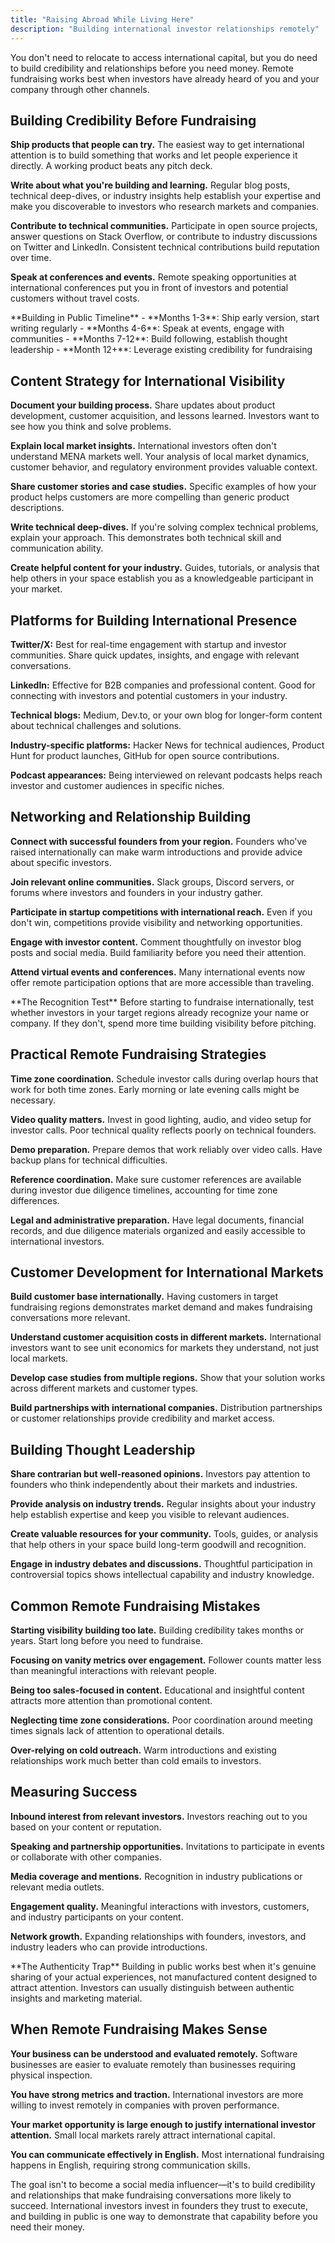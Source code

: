 ```yaml
---
title: "Raising Abroad While Living Here"
description: "Building international investor relationships remotely"
---
```


You don't need to relocate to access international capital, but you do need to build credibility and relationships before you need money. Remote fundraising works best when investors have already heard of you and your company through other channels.

## Building Credibility Before Fundraising

**Ship products that people can try.** The easiest way to get international attention is to build something that works and let people experience it directly. A working product beats any pitch deck.

**Write about what you're building and learning.** Regular blog posts, technical deep-dives, or industry insights help establish your expertise and make you discoverable to investors who research markets and companies.

**Contribute to technical communities.** Participate in open source projects, answer questions on Stack Overflow, or contribute to industry discussions on Twitter and LinkedIn. Consistent technical contributions build reputation over time.

**Speak at conferences and events.** Remote speaking opportunities at international conferences put you in front of investors and potential customers without travel costs.

<Info>
**Building in Public Timeline**
- **Months 1-3**: Ship early version, start writing regularly
- **Months 4-6**: Speak at events, engage with communities  
- **Months 7-12**: Build following, establish thought leadership
- **Month 12+**: Leverage existing credibility for fundraising
</Info>

## Content Strategy for International Visibility

**Document your building process.** Share updates about product development, customer acquisition, and lessons learned. Investors want to see how you think and solve problems.

**Explain local market insights.** International investors often don't understand MENA markets well. Your analysis of local market dynamics, customer behavior, and regulatory environment provides valuable context.

**Share customer stories and case studies.** Specific examples of how your product helps customers are more compelling than generic product descriptions.

**Write technical deep-dives.** If you're solving complex technical problems, explain your approach. This demonstrates both technical skill and communication ability.

**Create helpful content for your industry.** Guides, tutorials, or analysis that help others in your space establish you as a knowledgeable participant in your market.

## Platforms for Building International Presence

**Twitter/X:** Best for real-time engagement with startup and investor communities. Share quick updates, insights, and engage with relevant conversations.

**LinkedIn:** Effective for B2B companies and professional content. Good for connecting with investors and potential customers in your industry.

**Technical blogs:** Medium, Dev.to, or your own blog for longer-form content about technical challenges and solutions.

**Industry-specific platforms:** Hacker News for technical audiences, Product Hunt for product launches, GitHub for open source contributions.

**Podcast appearances:** Being interviewed on relevant podcasts helps reach investor and customer audiences in specific niches.

## Networking and Relationship Building

**Connect with successful founders from your region.** Founders who've raised internationally can make warm introductions and provide advice about specific investors.

**Join relevant online communities.** Slack groups, Discord servers, or forums where investors and founders in your industry gather.

**Participate in startup competitions with international reach.** Even if you don't win, competitions provide visibility and networking opportunities.

**Engage with investor content.** Comment thoughtfully on investor blog posts and social media. Build familiarity before you need their attention.

**Attend virtual events and conferences.** Many international events now offer remote participation options that are more accessible than traveling.

<Tip>
**The Recognition Test**
Before starting to fundraise internationally, test whether investors in your target regions already recognize your name or company. If they don't, spend more time building visibility before pitching.
</Tip>

## Practical Remote Fundraising Strategies

**Time zone coordination.** Schedule investor calls during overlap hours that work for both time zones. Early morning or late evening calls might be necessary.

**Video quality matters.** Invest in good lighting, audio, and video setup for investor calls. Poor technical quality reflects poorly on technical founders.

**Demo preparation.** Prepare demos that work reliably over video calls. Have backup plans for technical difficulties.

**Reference coordination.** Make sure customer references are available during investor due diligence timelines, accounting for time zone differences.

**Legal and administrative preparation.** Have legal documents, financial records, and due diligence materials organized and easily accessible to international investors.

## Customer Development for International Markets

**Build customer base internationally.** Having customers in target fundraising regions demonstrates market demand and makes fundraising conversations more relevant.

**Understand customer acquisition costs in different markets.** International investors want to see unit economics for markets they understand, not just local markets.

**Develop case studies from multiple regions.** Show that your solution works across different markets and customer types.

**Build partnerships with international companies.** Distribution partnerships or customer relationships provide credibility and market access.

## Building Thought Leadership

**Share contrarian but well-reasoned opinions.** Investors pay attention to founders who think independently about their markets and industries.

**Provide analysis on industry trends.** Regular insights about your industry help establish expertise and keep you visible to relevant audiences.

**Create valuable resources for your community.** Tools, guides, or analysis that help others in your space build long-term goodwill and recognition.

**Engage in industry debates and discussions.** Thoughtful participation in controversial topics shows intellectual capability and industry knowledge.

## Common Remote Fundraising Mistakes

**Starting visibility building too late.** Building credibility takes months or years. Start long before you need to fundraise.

**Focusing on vanity metrics over engagement.** Follower counts matter less than meaningful interactions with relevant people.

**Being too sales-focused in content.** Educational and insightful content attracts more attention than promotional content.

**Neglecting time zone considerations.** Poor coordination around meeting times signals lack of attention to operational details.

**Over-relying on cold outreach.** Warm introductions and existing relationships work much better than cold emails to investors.

## Measuring Success

**Inbound interest from relevant investors.** Investors reaching out to you based on your content or reputation.

**Speaking and partnership opportunities.** Invitations to participate in events or collaborate with other companies.

**Media coverage and mentions.** Recognition in industry publications or relevant media outlets.

**Engagement quality.** Meaningful interactions with investors, customers, and industry participants on your content.

**Network growth.** Expanding relationships with founders, investors, and industry leaders who can provide introductions.

<Warning>
**The Authenticity Trap**
Building in public works best when it's genuine sharing of your actual experiences, not manufactured content designed to attract attention. Investors can usually distinguish between authentic insights and marketing material.
</Warning>

## When Remote Fundraising Makes Sense

**Your business can be understood and evaluated remotely.** Software businesses are easier to evaluate remotely than businesses requiring physical inspection.

**You have strong metrics and traction.** International investors are more willing to invest remotely in companies with proven performance.

**Your market opportunity is large enough to justify international investor attention.** Small local markets rarely attract international capital.

**You can communicate effectively in English.** Most international fundraising happens in English, requiring strong communication skills.

The goal isn't to become a social media influencer—it's to build credibility and relationships that make fundraising conversations more likely to succeed. International investors invest in founders they trust to execute, and building in public is one way to demonstrate that capability before you need their money.